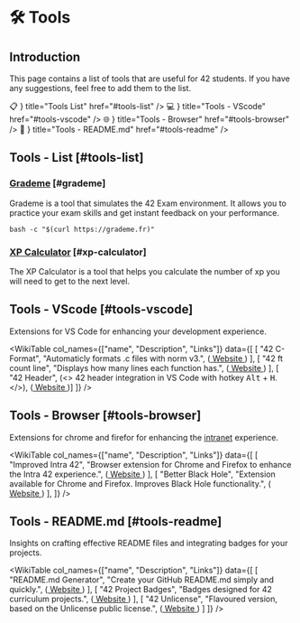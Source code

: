 
# 🛠️ Tools

## Introduction

This page contains a list of tools that are useful for 42 students. If you have any suggestions, feel free to add them to the list.

<Cards>
  <Card
    icon={<>📋 </>}
    title="Tools List"
    href="#tools-list"
  />
  <Card
    icon={<>💻 </>}
    title="Tools - VScode"
    href="#tools-vscode"
  />
  <Card
    icon={<>🌐 </>}
    title="Tools - Browser"
    href="#tools-browser"
  />
  <Card
    icon={<>📜 </>}
    title="Tools - README.md"
    href="#tools-readme"
  />
</Cards>

## Tools - List [#tools-list]

### [Grademe](https://grademe.fr/) [#grademe]

Grademe is a tool that simulates the 42 Exam environment. It allows you to practice your exam skills and get instant feedback on your performance.


<div className="mockup-code mt-4">
    <code><pre data-prefix="$">bash -c "$(curl https://grademe.fr)"</pre></code>
</div>

### [XP Calculator](https://42.tbailleu.dev/) [#xp-calculator]

The XP Calculator is a tool that helps you calculate the number of xp you will need to get to the next level.

## Tools -  VScode [#tools-vscode]
Extensions for VS Code for enhancing your development experience.

<WikiTable
  col_names={["name", "Description", "Links"]}
  data={[
    [
      "42 C-Format",
      "Automaticly formats .c files with norm v3.",
      (<a href="https://marketplace.visualstudio.com/items?itemName=keyhr.42-c-format">
        Website
      </a>)
    ],
    [
      "42 ft count line",
      "Displays how many lines each function has.",
      (<a href="https://marketplace.visualstudio.com/items?itemName=DoKca.42-ft-count-line">
        Website
      </a>)
    ],
    [
      "42 Header",
      (<>
        42 header integration in VS Code with hotkey <kbd class="kbd kbd-sm">Alt</kbd> + <kbd class="kbd kbd-sm">H</kbd>.
      </>),
      (<a href="https://marketplace.visualstudio.com/items?itemName=kube.42header">
        Website
      </a>)]
  ]}
/>


## Tools - Browser [#tools-browser]

Extensions for chrome and firefor for enhancing the [intranet](/wiki/intranet) experience.

<WikiTable
  col_names={["name", "Description", "Links"]}
  data={[
    [
      "Improved Intra 42",
      "Browser extension for Chrome and Firefox to enhance the Intra 42 experience.",
      (<a href="https://github.com/FreekBes/improved_intra">
        Website
      </a>)
    ],
    [
      "Better Black Hole",
      "Extension available for Chrome and Firefox. Improves Black Hole functionality.",
      (<a href="https://github.com/jkctech/BetterBlackHole">
        Website
      </a>)
    ],
  ]}
/>

## Tools - README.md [#tools-readme]
Insights on crafting effective README files and integrating badges for your projects.

<WikiTable
  col_names={["name", "Description", "Links"]}
  data={[
    [
      "README.md Generator",
      "Create your GitHub README.md simply and quickly.",
      (<a href="https://profile-readme-generator.com">
        Website
      </a>)
    ],
    [
      "42 Project Badges",
      "Badges designed for 42 curriculum projects.",
      (<a href="https://github.com/vinicius-f-pereira/42-project-badges">
        Website
      </a>)
    ],
    [
      "42 Unlicense",
      "Flavoured version, based on the Unlicense public license.",
      (<a href="https://github.com/gcamerli/42unlicense">
        Website
      </a>)
    ]
  ]}
/>
